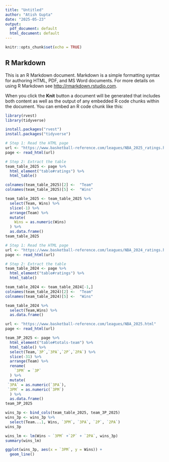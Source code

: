 ---
title: "Untitled"
author: "Atish Gupta"
date: "2025-05-23"
output:
  pdf_document: default
  html_document: default
---

```{r setup, include=FALSE}
knitr::opts_chunk$set(echo = TRUE)
```

## R Markdown

This is an R Markdown document. Markdown is a simple formatting syntax for authoring HTML, PDF, and MS Word documents. For more details on using R Markdown see <http://rmarkdown.rstudio.com>.

When you click the **Knit** button a document will be generated that includes both content as well as the output of any embedded R code chunks within the document. You can embed an R code chunk like this:

```{r}
library(rvest)
library(tidyverse)

```

```{r}
install.packages("rvest")
install.packages("tidyverse")
```

```{r}

# Step 1: Read the HTML page
url <- "https://www.basketball-reference.com/leagues/NBA_2025_ratings.html"
page <- read_html(url)

# Step 2: Extract the table
team_table_2025 <- page %>%
  html_element("table#ratings") %>%
  html_table() 

colnames(team_table_2025)[2] <-  "Team"
colnames(team_table_2025)[5] <-  "Wins"

team_table_2025 <- team_table_2025 %>%
  select(Team, Wins) %>%
  slice(-1) %>%
  arrange(Team) %>%
  mutate(
    Wins = as.numeric(Wins)
  ) %>%
  as.data.frame()
team_table_2025
```



```{r}
# Step 1: Read the HTML page
url <- "https://www.basketball-reference.com/leagues/NBA_2024_ratings.html"
page <- read_html(url)

# Step 2: Extract the table
team_table_2024 <- page %>%
  html_element("table#ratings") %>%
  html_table()

team_table_2024 <- team_table_2024[-1,]
colnames(team_table_2024)[2] <-  "Team"
colnames(team_table_2024)[5] <-  "Wins"

team_table_2024 %>%
  select(Team,Wins) %>%
  as.data.frame()

```

```{r}
url <- "https://www.basketball-reference.com/leagues/NBA_2025.html"
page <- read_html(url)

team_3P_2025 <- page %>%
  html_element("table#totals-team") %>%
  html_table() %>%
  select(Team,`3P`,`3PA`,`2P`,`2PA`) %>%
  slice(-31) %>%
  arrange(Team) %>%
  rename(
    `3PM` = `3P`
  ) %>%
  mutate(
 `3PA` = as.numeric(`3PA`),
 `3PM` = as.numeric(`3PM`)
  ) %>%
  as.data.frame()
team_3P_2025  


```


```{r}
wins_3p <- bind_cols(team_table_2025, team_3P_2025)
wins_3p <- wins_3p %>%
  select(Team...1, Wins, `3PM`, `3PA`, `2P`, `2PA`)
wins_3p
```


```{r}
wins_lm <- lm(Wins ~ `3PM` +`2P` + `2PA`, wins_3p)
summary(wins_lm)
```


```{r}
ggplot(wins_3p, aes(x = `3PM`, y = Wins)) +
  geom_line()
```

